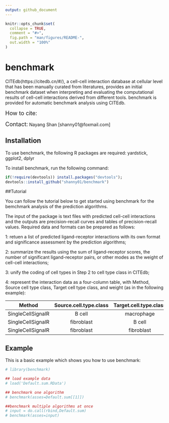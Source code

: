 ```yaml
---
output: github_document
---
```


<!-- README.md is generated from README.Rmd. Please edit that file -->

```r
knitr::opts_chunk$set(
  collapse = TRUE,
  comment = "#>",
  fig.path = "man/figures/README-",
  out.width = "100%"
)
```

# benchmark

<!-- badges: start -->
<!-- badges: end -->

CITEdb(https://citedb.cn/#/), a cell-cell interaction database at cellular level that has been manually curated from literatures, provides an initial benchmark dataset when interpreting and evaluating the computational results of cell-cell interactions derived from different tools. benchmark is provided for automatic benchmark analysis using CITEdb.

<font size=4>How to cite:</font>

<font size=4>Contact:</font> Nayang Shan [shanny01@foxmail.com]

## Installation

To use benchmark, the following R packages are required: yardstick, ggplot2, dplyr

To install benchmark, run the following command:

``` r
if(!require(devtools)) install.packages("devtools");
devtools::install_github("shanny01/benchmark")
```

##Tutorial

You can follow the tutorial below to get started using benchmark for the bemchmark analysis of the prediction algorithms.

The input of the package is text files with predicted cell-cell interactions and the outputs are precision-recall curves and tables of precision-recall values. Required data and formats can be prepared as follows:

1: retuen a list of predicted ligand-receptor interactions with its own format and significance assessment by the prediction algorithms;

2: summarize the results using the sum of ligand-receptor scores, the number of significant ligand-receptor pairs, or other modes as the weight of cell-cell interactions;

3: unify the coding of cell types in Step 2 to cell type class in CITEdb;

4: represent the interaction data as a four-column table, with Method, Source cell type class, Target cell type class, and weight (as in the following example):

Method | Source.cell.type.class | Target.cell.type.class | weight
:-: | :-: | :-: | :-: | :-:
SingleCellSignalR | B cell | macrophage | 0.903825
SingleCellSignalR | fibroblast| B cell | 1.832844 
SingleCellSignalR | fibroblast| fibroblast | 27.396210


## Example

This is a basic example which shows you how to use benchmark:

```r
# library(benchmark)

## load example data
# load('Default.sum.RData')

## benchmark one algorithm
# benchmark(asses=Default.sum[[1]])

##benchmark multiple algorithms at once
# input = do.call(rbind,Default.sum)
# benchmark(asses=input)
```
